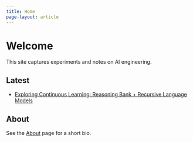```yaml
---
title: Home
page-layout: article
---
```


# Welcome

This site captures experiments and notes on AI engineering.

## Latest

- [Exploring Continuous Learning: Reasoning Bank + Recursive Language Models](posts/anti-patterns-as-guardrails/index.html)

## About

See the [About](about/index.html) page for a short bio.


